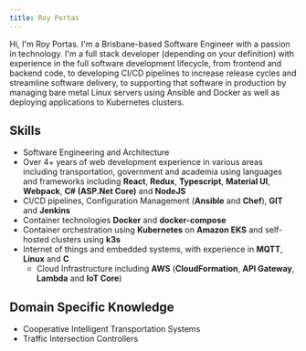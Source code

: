 ```yaml
---
title: Roy Portas
---
```


Hi, I'm Roy Portas. I'm a Brisbane-based Software Engineer with a passion in technology.
I'm a full stack developer (depending on your definition) with experience in the full software development lifecycle,
from frontend and backend code, to developing CI/CD pipelines to increase release cycles and streamline software delivery,
to supporting that software in production by managing bare metal Linux servers using Ansible and Docker as well as deploying applications to Kubernetes clusters.

## Skills

- Software Engineering and Architecture
- Over 4+ years of web development experience in various areas including
  transportation, government and academia using languages and frameworks
  including **React**, **Redux**, **Typescript**,
  **Material UI**, **Webpack**, **C# (ASP.Net Core)** and **NodeJS**
- CI/CD pipelines, Configuration Management (**Ansible** and **Chef**), **GIT** and **Jenkins**
- Container technologies **Docker** and **docker-compose**
- Container orchestration using **Kubernetes** on **Amazon EKS** and self-hosted clusters using **k3s**
- Internet of things and embedded systems, with experience in **MQTT**, **Linux** and **C**
  - Cloud Infrastructure including **AWS** (**CloudFormation**, **API Gateway**, **Lambda** and **IoT Core**)

## Domain Specific Knowledge

- Cooperative Intelligent Transportation Systems
- Traffic Intersection Controllers
